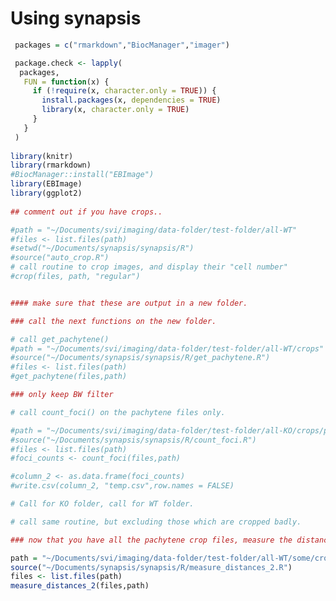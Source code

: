 # Using synapsis

```r

 packages = c("rmarkdown","BiocManager","imager")

 package.check <- lapply(
  packages,
   FUN = function(x) {
     if (!require(x, character.only = TRUE)) {
       install.packages(x, dependencies = TRUE)
       library(x, character.only = TRUE)
     }
   }
 )
 
library(knitr)
library(rmarkdown)
#BiocManager::install("EBImage")
library(EBImage)
library(ggplot2)
 
## comment out if you have crops..

#path = "~/Documents/svi/imaging/data-folder/test-folder/all-WT"
#files <- list.files(path)
#setwd("~/Documents/synapsis/synapsis/R")
#source("auto_crop.R")
# call routine to crop images, and display their "cell number"
#crop(files, path, "regular")


#### make sure that these are output in a new folder.

### call the next functions on the new folder.

# call get_pachytene()
#path = "~/Documents/svi/imaging/data-folder/test-folder/all-WT/crops"
#source("~/Documents/synapsis/synapsis/R/get_pachytene.R")
#files <- list.files(path)
#get_pachytene(files,path)

### only keep BW filter

# call count_foci() on the pachytene files only.

#path = "~/Documents/svi/imaging/data-folder/test-folder/all-KO/crops/pachytene"
#source("~/Documents/synapsis/synapsis/R/count_foci.R")
#files <- list.files(path)
#foci_counts <- count_foci(files,path)

#column_2 <- as.data.frame(foci_counts)
#write.csv(column_2, "temp.csv",row.names = FALSE)

# Call for KO folder, call for WT folder.

# call same routine, but excluding those which are cropped badly.

### now that you have all the pachytene crop files, measure the distances. 

path = "~/Documents/svi/imaging/data-folder/test-folder/all-WT/some/crops/pachytene"
source("~/Documents/synapsis/synapsis/R/measure_distances_2.R")
files <- list.files(path)
measure_distances_2(files,path)


```
